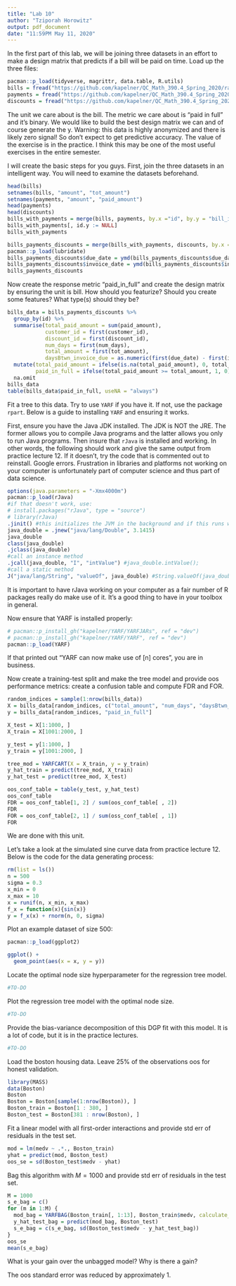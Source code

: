 ---
title: "Lab 10"
author: "Tziporah Horowitz"
output: pdf_document
date: "11:59PM May 11, 2020"
---


In the first part of this lab, we will be joining three datasets in an effort to make a design matrix that predicts if a bill will be paid on time. Load up the three files:

```{r message=FALSE}
pacman::p_load(tidyverse, magrittr, data.table, R.utils)
bills = fread("https://github.com/kapelner/QC_Math_390.4_Spring_2020/raw/master/labs/bills_dataset/bills.csv.bz2")
payments = fread("https://github.com/kapelner/QC_Math_390.4_Spring_2020/raw/master/labs/bills_dataset/payments.csv.bz2")
discounts = fread("https://github.com/kapelner/QC_Math_390.4_Spring_2020/raw/master/labs/bills_dataset/discounts.csv.bz2")
```

The unit we care about is the bill. The metric we care about is "paid in full" and it's binary. We would like to build the best design matrix we can and of course generate the y. Warning: this data is highly anonymized and there is likely zero signal! So don't expect to get predictive accuracy. The value of the exercise is in the practice. I think this may be one of the most useful exercises in the entire semester.

I will create the basic steps for you guys. First, join the three datasets in an intelligent way. You will need to examine the datasets beforehand.

```{r}
head(bills)
setnames(bills, "amount", "tot_amount")
setnames(payments, "amount", "paid_amount")
head(payments)
head(discounts)
bills_with_payments = merge(bills, payments, by.x ="id", by.y = "bill_id", all.x = TRUE)
bills_with_payments[, id.y := NULL]
bills_with_payments

bills_payments_discounts = merge(bills_with_payments, discounts, by.x = "discount_id", by.y = "id", all.x = TRUE)
pacman::p_load(lubridate)
bills_payments_discounts$due_date = ymd(bills_payments_discounts$due_date)
bills_payments_discounts$invoice_date = ymd(bills_payments_discounts$invoice_date)
bills_payments_discounts
```

Now create the response metric "paid_in_full" and create the design matrix by ensuring the unit is bill. How should you featurize? Should you create some features? What type(s) should they be? 

```{r}
bills_data = bills_payments_discounts %>% 
  group_by(id) %>% 
  summarise(total_paid_amount = sum(paid_amount), 
            customer_id = first(customer_id), 
            discount_id = first(discount_id),
            num_days = first(num_days),
            total_amount = first(tot_amount),
            daysBtwn_invoice_due = as.numeric(first(due_date) - first(invoice_date))) %>%
  mutate(total_paid_amount = ifelse(is.na(total_paid_amount), 0, total_paid_amount), 
         paid_in_full = ifelse(total_paid_amount >= total_amount, 1, 0)) %>% 
  na.omit
bills_data
table(bills_data$paid_in_full, useNA = "always") 
```

Fit a tree to this data. Try to use `YARF` if you have it. If not, use the package `rpart`. Below is a guide to installing `YARF` and ensuring it works.

First, ensure you have the Java JDK installed. The JDK is NOT the JRE. The former allows you to compile Java programs and the latter allows you only to run Java programs. Then insure that `rJava` is installed and working. In other words, the following should work and give the same output from practice lecture 12. If it doesn't, try the code that is commented out to reinstall. Google errors. Frustration in libraries and platforms not working on your computer is unfortunately part of computer science and thus part of data science.

```{r}
options(java.parameters = "-Xmx4000m")
pacman::p_load(rJava)
#if that doesn't work, use:
# install.packages("rJava", type = "source")
# library(rJava)
.jinit() #this initializes the JVM in the background and if this runs with no issues nor output, you probably have rJava installed and connected to the JDK properly.
java_double = .jnew("java/lang/Double", 3.1415)
java_double
class(java_double)
.jclass(java_double)
#call an instance method 
.jcall(java_double, "I", "intValue") #java_double.intValue();
#call a static method
J("java/lang/String", "valueOf", java_double) #String.valueOf(java_double);
```

It is important to have rJava working on your computer as a fair number of R packages really do make use of it. It's a good thing to have in your toolbox in general.

Now ensure that YARF is installed properly:


```{r}
# pacman::p_install_gh("kapelner/YARF/YARFJARs", ref = "dev")
# pacman::p_install_gh("kapelner/YARF/YARF", ref = "dev")
pacman::p_load(YARF)
```

If that printed out "YARF can now make use of [n] cores", you are in business.

Now create a training-test split and make the tree model and provide oos performance metrics: create a confusion table and compute FDR and FOR.

```{r}
random_indices = sample(1:nrow(bills_data))
X = bills_data[random_indices, c("total_amount", "num_days", "daysBtwn_invoice_due")]
y = bills_data[random_indices, "paid_in_full"]

X_test = X[1:1000, ]
X_train = X[1001:2000, ]

y_test = y[1:1000, ]
y_train = y[1001:2000, ]

tree_mod = YARFCART(X = X_train, y = y_train)
y_hat_train = predict(tree_mod, X_train)
y_hat_test = predict(tree_mod, X_test)

oos_conf_table = table(y_test, y_hat_test)
oos_conf_table
FDR = oos_conf_table[1, 2] / sum(oos_conf_table[ , 2])
FDR
FOR = oos_conf_table[2, 1] / sum(oss_conf_table[ , 1])
FOR
```


We are done with this unit. 

Let's take a look at the simulated sine curve data from practice lecture 12. Below is the code for the data generating process:

```{r}
rm(list = ls())
n = 500
sigma = 0.3
x_min = 0
x_max = 10
x = runif(n, x_min, x_max)
f_x = function(x){sin(x)}
y = f_x(x) + rnorm(n, 0, sigma)
```

Plot an example dataset of size 500:

```{r}
pacman::p_load(ggplot2)

ggplot() +
  geom_point(aes(x = x, y = y)) 
```

Locate the optimal node size hyperparameter for the regression tree model.

```{r}
#TO-DO
```

Plot the regression tree model with the optimal node size.

```{r}
#TO-DO
```

Provide the bias-variance decomposition of this DGP fit with this model. It is a lot of code, but it is in the practice lectures.

```{r}
#TO-DO
```

Load the boston housing data. Leave 25% of the observations oos for honest validation. 

```{r message=FALSE}
library(MASS)
data(Boston)
Boston
Boston = Boston[sample(1:nrow(Boston)), ]
Boston_train = Boston[1 : 380, ]
Boston_test = Boston[381 : nrow(Boston), ]
```

Fit a linear model with all first-order interactions and provide std err of residuals in the test set.

```{r}
mod = lm(medv ~ .*., Boston_train)
yhat = predict(mod, Boston_test)
oos_se = sd(Boston_test$medv - yhat)
```

Bag this algorithm with $M = 1000$ and provide std err of residuals in the test set. 

```{r}
M = 1000
s_e_bag = c()
for (m in 1:M) {
  mod_bag = YARFBAG(Boston_train[, 1:13], Boston_train$medv, calculate_oob_error = FALSE)
  y_hat_test_bag = predict(mod_bag, Boston_test)
  s_e_bag = c(s_e_bag, sd(Boston_test$medv - y_hat_test_bag))
}
oos_se
mean(s_e_bag)
```

What is your gain over the unbagged model? Why is there a gain?

The oos standard error was reduced by approximately 1.












